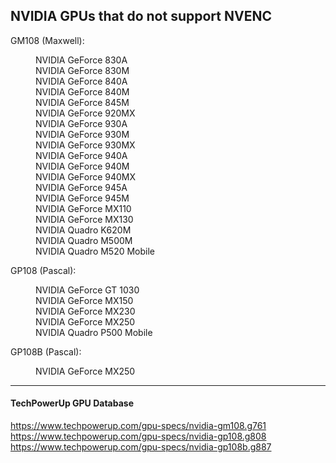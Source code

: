 == NVIDIA GPUs that do not support NVENC ==

; GM108 (Maxwell):

: NVIDIA GeForce 830A
: NVIDIA GeForce 830M
: NVIDIA GeForce 840A
: NVIDIA GeForce 840M
: NVIDIA GeForce 845M
: NVIDIA GeForce 920MX
: NVIDIA GeForce 930A
: NVIDIA GeForce 930M
: NVIDIA GeForce 930MX
: NVIDIA GeForce 940A
: NVIDIA GeForce 940M
: NVIDIA GeForce 940MX
: NVIDIA GeForce 945A
: NVIDIA GeForce 945M
: NVIDIA GeForce MX110
: NVIDIA GeForce MX130
: NVIDIA Quadro K620M
: NVIDIA Quadro M500M
: NVIDIA Quadro M520 Mobile

; GP108 (Pascal):

: NVIDIA GeForce GT 1030
: NVIDIA GeForce MX150
: NVIDIA GeForce MX230
: NVIDIA GeForce MX250
: NVIDIA Quadro P500 Mobile

; GP108B (Pascal):

: NVIDIA GeForce MX250

----

==== TechPowerUp GPU Database ====

https://www.techpowerup.com/gpu-specs/nvidia-gm108.g761<br />
https://www.techpowerup.com/gpu-specs/nvidia-gp108.g808<br />
https://www.techpowerup.com/gpu-specs/nvidia-gp108b.g887<br />

